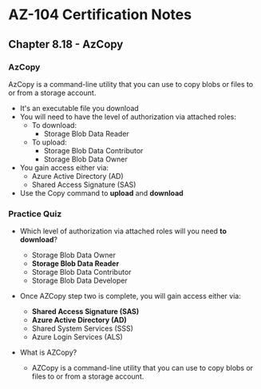 # AZ-104 Certification Notes
## Chapter 8.18 - AzCopy

### AzCopy
AzCopy is a command-line utility that you can use to copy blobs or files to or from a storage account.
* It's an executable file you download
* You will need to have the level of authorization via attached roles:
	* To download:
		* Storage Blob Data Reader
	* To upload:
		* Storage Blob Data Contributor
		* Storage Blob Data Owner
* You gain access either via:
	* Azure Active Directory (AD)
	* Shared Access Signature (SAS)
* Use the Copy command to **upload** and **download**

### Practice Quiz
* Which level of authorization via attached roles will you need **to download**?
	* Storage Blob Data Owner
	* **Storage Blob Data Reader**
	* Storage Blob Data Contributor
	* Storage Blob Data Developer
* Once AZCopy step two is complete, you will gain access either via:
	* **Shared Access Signature (SAS)**
	* **Azure Active Directory (AD)**
	* Shared System Services (SSS)
	* Azure Login Services (ALS)

* What is AZCopy?
	* AZCopy is a command-line utility that you can use to copy blobs or files to or from a storage account.